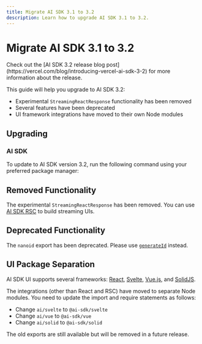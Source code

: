 ---
title: Migrate AI SDK 3.1 to 3.2
description: Learn how to upgrade AI SDK 3.1 to 3.2.
---

# Migrate AI SDK 3.1 to 3.2

<Note>
  Check out the [AI SDK 3.2 release blog
  post](https://vercel.com/blog/introducing-vercel-ai-sdk-3-2) for more
  information about the release.
</Note>

This guide will help you upgrade to AI SDK 3.2:

- Experimental `StreamingReactResponse` functionality has been removed
- Several features have been deprecated
- UI framework integrations have moved to their own Node modules

## Upgrading

### AI SDK

To update to AI SDK version 3.2, run the following command using your preferred package manager:

<Snippet text="pnpm add ai@latest" />

## Removed Functionality

The experimental `StreamingReactResponse` has been removed. You can use [AI SDK RSC](/docs/ai-sdk-rsc/overview) to build streaming UIs.

## Deprecated Functionality

The `nanoid` export has been deprecated. Please use [`generateId`](/docs/reference/ai-sdk-core/generate-id) instead.

## UI Package Separation

AI SDK UI supports several frameworks: [React](https://react.dev/), [Svelte](https://svelte.dev/), [Vue.js](https://vuejs.org/), and [SolidJS](https://www.solidjs.com/).

The integrations (other than React and RSC) have moved to separate Node modules. You need to update the import and require statements as follows:

- Change `ai/svelte` to `@ai-sdk/svelte`
- Change `ai/vue` to `@ai-sdk/vue`
- Change `ai/solid` to `@ai-sdk/solid`

The old exports are still available but will be removed in a future release.
